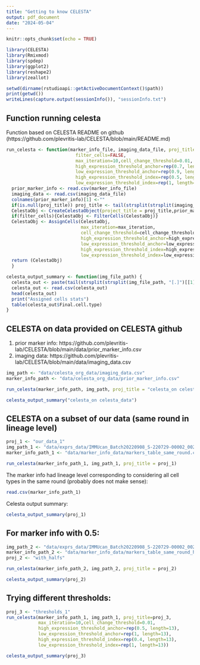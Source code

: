 ```yaml
---
title: "Getting to know CELESTA"
output: pdf_document
date: "2024-05-04"
---
```


```r
knitr::opts_chunk$set(echo = TRUE)
```

```r
library(CELESTA)
library(Rmixmod)
library(spdep)
library(ggplot2)
library(reshape2)
library(zeallot)

setwd(dirname(rstudioapi::getActiveDocumentContext()$path))
print(getwd())
writeLines(capture.output(sessionInfo()), "sessionInfo.txt")
```

## Function running celesta 
 Function based on CELESTA README on github (https://github.com/plevritis-lab/CELESTA/blob/main/README.md)


```r
run_celesta <- function(marker_info_file, imaging_data_file, proj_title=NULL,
                          filter_cells=FALSE,
                          max_iteration=10,cell_change_threshold=0.01,
                          high_expression_threshold_anchor=rep(0.7, length=13),
                          low_expression_threshold_anchor=rep(0.9, length=13),
                          high_expression_threshold_index=rep(0.5, length=13),
                          low_expression_threshold_index=rep(1, length=13)) {
  prior_marker_info <- read.csv(marker_info_file)
  imaging_data <- read.csv(imaging_data_file)
  colnames(prior_marker_info)[1] <-""
  if(is.null(proj_title)) proj_title <- tail(strsplit(strsplit(imaging_data_file, "[.]")[[1]][1], "[/]")[[1]], n=1)
  CelestaObj <- CreateCelestaObject(project_title = proj_title,prior_marker_info,imaging_data)
  if(filter_cells){CelestaObj <- FilterCells(CelestaObj)}
  CelestaObj <- AssignCells(CelestaObj,
                            max_iteration=max_iteration,
                            cell_change_threshold=cell_change_threshold,
                            high_expression_threshold_anchor=high_expression_threshold_anchor,
                            low_expression_threshold_anchor=low_expression_threshold_anchor,
                            high_expression_threshold_index=high_expression_threshold_index,
                            low_expression_threshold_index=low_expression_threshold_index)  
  return (CelestaObj)
  }
```

```r
celesta_output_summary <- function(img_file_path) {
  celesta_out <- paste(tail(strsplit(strsplit(img_file_path, "[.]")[[1]][1], "[/]")[[1]], n=1), "final_cell_type_assignment.csv",sep="_")
  celesta_out <- read.csv(celesta_out)
  head(celesta_out)
  print("Assigned cells stats")
  table(celesta_out$Final.cell.type)
}
```

## CELESTA on data provided on CELESTA github 
1. prior marker info: https://github.com/plevritis-lab/CELESTA/blob/main/data/prior_marker_info.csv
2. imaging data: https://github.com/plevritis-lab/CELESTA/blob/main/data/imaging_data.csv

```r
img_path <- "data/celesta_org_data/imaging_data.csv"
marker_info_path <- "data/celesta_org_data/prior_marker_info.csv"

run_celesta(marker_info_path, img_path, proj_title = "celesta_on celesta_data")
```

```r
celesta_output_summary("celesta_on celesta_data")
```
## CELESTA on a subset of our data (same round in lineage level)

```r
proj_1 <- "our_data_1"
img_path_1 <- "data/exprs_data/IMMUcan_Batch20220908_S-220729-00002_002_roi_2.csv"
marker_info_path_1 <- "data/marker_info_data/markers_table_same_round.csv"

run_celesta(marker_info_path_1, img_path_1, proj_title = proj_1)
```

The marker info had lineage level corresponding to considering all cell types in the same round (probably does not make sense):
```r
read.csv(marker_info_path_1)
```

Celesta output summary:
```r
celesta_output_summary(proj_1)

```

## For marker info with 0.5:
```r
img_path_2 <- "data/exprs_data/IMMUcan_Batch20220908_S-220729-00002_002_roi_2.csv"
marker_info_path_2 <- "data/marker_info_data/markers_table_same_round_halfs.csv"
proj_2 <- "with_halfs"

run_celesta(marker_info_path_2, img_path_2, proj_title = proj_2)
```

```r
celesta_output_summary(proj_2)
```

## Trying different thresholds:
```r
proj_3 <- "thresholds_1"
run_celesta(marker_info_path_1, img_path_1, proj_title=proj_3, 
            max_iteration=10,cell_change_threshold=0.01,
            high_expression_threshold_anchor=rep(0.5, length=13),
            low_expression_threshold_anchor=rep(1, length=13),
            high_expression_threshold_index=rep(0.4, length=13),
            low_expression_threshold_index=rep(1, length=13))

```

```r
celesta_output_summary(proj_3)

```


